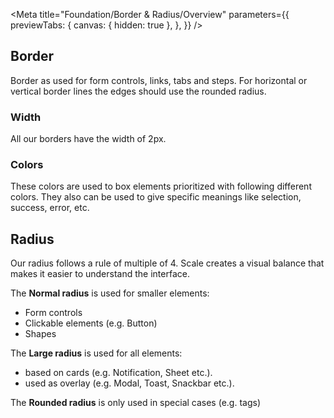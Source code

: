 
<Meta
  title="Foundation/Border & Radius/Overview"
  parameters={{
    previewTabs: {
      canvas: { hidden: true },
    },
  }}
/>

<Banner label="Border & Radius" section="Foundation" color="green" />

## Border

Border as used for form controls, links, tabs and steps.
For horizontal or vertical border lines the edges should use the rounded radius.

### Width

All our borders have the width of 2px.

### Colors

These colors are used to box elements prioritized with following different colors.
They also can be used to give specific meanings like selection, success, error, etc.

<TokensBorderColors overview/>

## Radius

Our radius follows a rule of multiple of 4. Scale creates a visual balance that makes it easier to understand the interface.

The **Normal radius** is used for smaller elements:

- Form controls
- Clickable elements (e.g. Button)
- Shapes

The **Large radius** is used for all elements:

- based on cards (e.g. Notification, Sheet etc.).
- used as overlay (e.g. Modal, Toast, Snackbar etc.).

The **Rounded radius** is only used in special cases (e.g. tags)
